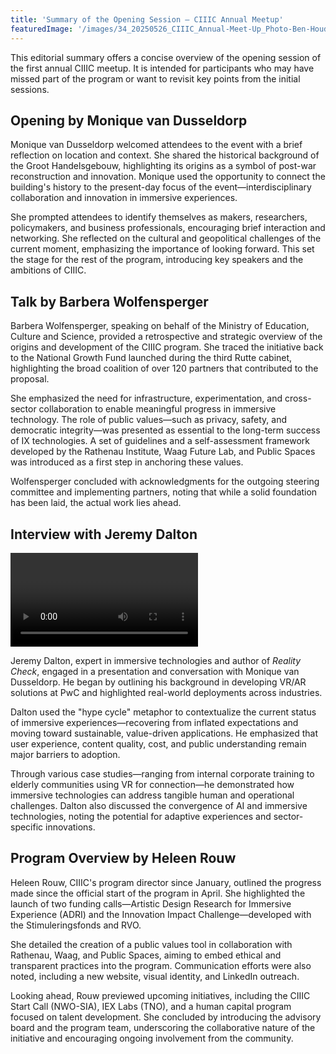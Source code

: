 ```yaml
---
title: 'Summary of the Opening Session – CIIIC Annual Meetup'
featuredImage: '/images/34_20250526_CIIIC_Annual-Meet-Up_Photo-Ben-Houdijk_lr_1393.jpeg'
---
```


This editorial summary offers a concise overview of the opening session of the first annual CIIIC meetup. It is intended for participants who may have missed part of the program or want to revisit key points from the initial sessions.

## Opening by Monique van Dusseldorp

Monique van Dusseldorp welcomed attendees to the event with a brief reflection on location and context. She shared the historical background of the Groot Handelsgebouw, highlighting its origins as a symbol of post-war reconstruction and innovation. Monique used the opportunity to connect the building's history to the present-day focus of the event—interdisciplinary collaboration and innovation in immersive experiences.

She prompted attendees to identify themselves as makers, researchers, policymakers, and business professionals, encouraging brief interaction and networking. She reflected on the cultural and geopolitical challenges of the current moment, emphasizing the importance of looking forward. This set the stage for the rest of the program, introducing key speakers and the ambitions of CIIIC.

## Talk by Barbera Wolfensperger

Barbera Wolfensperger, speaking on behalf of the Ministry of Education, Culture and Science, provided a retrospective and strategic overview of the origins and development of the CIIIC program. She traced the initiative back to the National Growth Fund launched during the third Rutte cabinet, highlighting the broad coalition of over 120 partners that contributed to the proposal.

She emphasized the need for infrastructure, experimentation, and cross-sector collaboration to enable meaningful progress in immersive technology. The role of public values—such as privacy, safety, and democratic integrity—was presented as essential to the long-term success of IX technologies. A set of guidelines and a self-assessment framework developed by the Rathenau Institute, Waag Future Lab, and Public Spaces was introduced as a first step in anchoring these values.

Wolfensperger concluded with acknowledgments for the outgoing steering committee and implementing partners, noting that while a solid foundation has been laid, the actual work lies ahead.

## Interview with Jeremy Dalton

<Video
  playbackId="1YElTgKMsrS3dmF00rxtWSE02w4Pcp00HFmdMoZATk1nnw"
  title="Jeremy Dalton"
  description="Jeremy Dalton, who leads the PwC Metaverse Technologies team, outlines how immersive tech is shifting toward long-term, purposeful applications that combine AI, user focus, and ethical considerations."
  transcript="My main message today at the CIIIC annual meetup is that we've moved away from short-term hype-fueled thinking in the IX industry, and we're now interested in more sustainable, long-term investments that add real value to both businesses and society. Immersive experiences can supercharge your business in a multitude of ways, from improving training to creating more efficient sales and marketing processes to allowing for closer collaboration between individuals all over the world. Immersive experiences can improve creativity and the creative industries in a lot of different ways. One is we're seeing completely new forms of art that we've never experienced before. And secondly, we can start to combine the physical and the digital world together in unprecedented ways, using the real world as a canvas instead of our 2D computer screens. In the field of immersive technologies, the biggest trends I'm seeing right now are: one, the integration of AI with IX to create even more powerful experiences than ever before, and two, the improvements in the hardware, creating smaller, lighter, more invisible form factors that will become more accepted by mainstream society. We have to take great care with immersive technologies because the technology is so powerful, it is capable of creating intense human emotions that need to be managed, as well as we have to worry about the data protection elements. When it comes to data, immersive experiences have to be taken care of because there are far greater forms of data that are potentially released with immersive experiences, and those data sets are far more intrusive than what is possible to collect on regular websites and 2D applications. My biggest advice for CIIIC is to consider the convergence of emerging technologies. So if we consider what virtual reality can do alone, what augmented reality can do alone, what AI can do alone, then that doesn't create the fullest picture for us and doesn't give us the greatest opportunity compared to what AI and IX could do together. Three things to promote immersive experiences in the most successful way. One is user-centric design. Always consider the friction of the end user and how you can make it as seamless and easy as comfortable as possible for them. Secondly, ensure you create high quality content that is relevant to their problem. And finally, make sure you are building immersive experiences with a clear, inarguable purpose. They're not a silver bullet and they shouldn't be used as a solution to every problem. But where you've identified that they are the correct solutions to a problem, you'll find a lot of value if you pursue them. There are significant challenges in the adoption of IX technologies, everything from physical challenges to psychological, sociological challenges. So keeping your user at the center of your experience as you explore this technology will be absolutely key to its success."
/>

Jeremy Dalton, expert in immersive technologies and author of _Reality Check_, engaged in a presentation and conversation with Monique van Dusseldorp. He began by outlining his background in developing VR/AR solutions at PwC and highlighted real-world deployments across industries.

Dalton used the "hype cycle" metaphor to contextualize the current status of immersive experiences—recovering from inflated expectations and moving toward sustainable, value-driven applications. He emphasized that user experience, content quality, cost, and public understanding remain major barriers to adoption.

Through various case studies—ranging from internal corporate training to elderly communities using VR for connection—he demonstrated how immersive technologies can address tangible human and operational challenges. Dalton also discussed the convergence of AI and immersive technologies, noting the potential for adaptive experiences and sector-specific innovations.

## Program Overview by Heleen Rouw

Heleen Rouw, CIIIC's program director since January, outlined the progress made since the official start of the program in April. She highlighted the launch of two funding calls—Artistic Design Research for Immersive Experience (ADRI) and the Innovation Impact Challenge—developed with the Stimuleringsfonds and RVO.

She detailed the creation of a public values tool in collaboration with Rathenau, Waag, and Public Spaces, aiming to embed ethical and transparent practices into the program. Communication efforts were also noted, including a new website, visual identity, and LinkedIn outreach.

Looking ahead, Rouw previewed upcoming initiatives, including the CIIIC Start Call (NWO-SIA), IEX Labs (TNO), and a human capital program focused on talent development. She concluded by introducing the advisory board and the program team, underscoring the collaborative nature of the initiative and encouraging ongoing involvement from the community.
